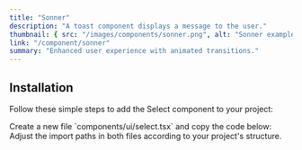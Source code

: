 ```yaml
---
title: "Sonner"
description: "A toast component displays a message to the user."
thumbnail: { src: "/images/components/sonner.png", alt: "Sonner example" }
link: "/component/sonner"
summary: "Enhanced user experience with animated transitions."
---
```


<ComponentPreview name="sonner-demo" />

## Installation

Follow these simple steps to add the Select component to your project:

<Steps>

<Step>
    Create a new file `components/ui/select.tsx` and copy the code below:
</Step>

<CollapsibleSource name="sonner" />

<Step>
    Adjust the import paths in both files according to your project's structure.
</Step>

</Steps>
